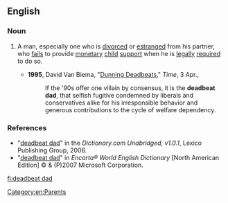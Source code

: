 ==English==
{{wikipedia}}

===Noun===
{{en-noun|head=[[deadbeat]] [[dad]]}}

# {{context|chiefly|US|and|Canada|idiomatic|derogatory|lang=en}} A man, especially one who is [[divorce]]d or [[estrange]]d from his partner, who [[fail]]s to provide [[monetary]] [[child]] [[support]] when he is [[legally]] [[require]]d to do so.
#* '''1995''', David Van Biema, "[http://www.time.com/time/magazine/article/0,9171,982767,00.html Dunning Deadbeats]," ''Time'', 3 Apr.,
#*: If the '90s offer one villain by consensus, it is the '''deadbeat dad''', that selfish fugitive condemned by liberals and conservatives alike for his irresponsible behavior and generous contributions to the cycle of welfare dependency.

===References===
*"[http://dictionary.reference.com/search?r=2&q=deadbeat%20dad deadbeat dad]" in the ''Dictionary.com Unabridged, v1.0.1'', Lexico Publishing Group, 2006.
*"[http://encarta.msn.com/dictionary_/deadbeat_dad.html deadbeat dad]" in ''Encarta® World English Dictionary'' [North American Edition] © & (P)2007 Microsoft Corporation.

[[Category:en:Parents]]

[[fi:deadbeat dad]]